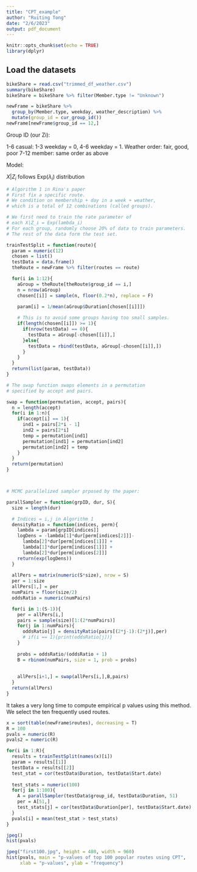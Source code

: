 ---
title: "CPT_example"
author: "Ruiting Tong"
date: "2/6/2023"
output: pdf_document
---

```{r setup, include=FALSE}
knitr::opts_chunk$set(echo = TRUE)
library(dplyr)
```

## Load the datasets

```{r}
bikeShare = read.csv("trimmed_df_weather.csv")
summary(bikeShare)
bikeShare = bikeShare %>% filter(Member.type != "Unknown")
```

```{r}
newFrame = bikeShare %>% 
  group_by(Member.type, weekday, weather_description) %>%  
  mutate(group_id = cur_group_id())
newFrame[newFrame$group_id == 12,]
```


Group ID (our Zi):

1-6 casual: 1-3 weekday = 0, 4-6 weekday = 1. Weather order: fair, good, poor
7-12 member: same order as above 

Model:

$X | Z_i$ follows $\mathrm{Exp}(\lambda_i)$ distribution 

```{r}
# Algorithm 1 in Rina's paper
# First fix a specific route.
# We condition on membership + day in a week + weather,
# which is a total of 12 combinations (called groups).

# We first need to train the rate parameter of 
# each X|Z_i = Exp(lambda_i)
# For each group, randomly choose 20% of data to train parameters.
# The rest of the data form the test set.

trainTestSplit = function(route){
  param = numeric(12)
  chosen = list()
  testData = data.frame()
  theRoute = newFrame %>% filter(routes == route)

  for(i in 1:12){
    aGroup = theRoute[theRoute$group_id == i,]
    n = nrow(aGroup)
    chosen[[i]] = sample(n, floor(0.2*n), replace = F) 
        
    param[i] = 1/mean(aGroup$Duration[chosen[[i]]])

    # This is to avoid some groups having too small samples.
    if(length(chosen[[i]]) >= 1){
      if(nrow(testData) == 0){
        testData = aGroup[-chosen[[i]],]
      }else{
        testData = rbind(testData, aGroup[-chosen[[i]],])
      }
    }
  }
  return(list(param, testData))
}

```


```{r}

# The swap function swaps elements in a permutation 
# specified by accept and pairs. 

swap = function(permutation, accept, pairs){
  n = length(accept)
  for(i in 1:n){
    if(accept[i] == 1){
      ind1 = pairs[2*i - 1]
      ind2 = pairs[2*i]
      temp = permutation[ind1]
      permutation[ind1] = permutation[ind2]
      permutation[ind2] = temp
    }
  }
  return(permutation)
}



# MCMC parallelized sampler prposed by the paper:

parallSampler = function(grpID, dur, S){
  size = length(dur)

  # Indices = i,j in Algorithm 1
  densityRatio = function(indices, perm){
    lambda = param[grpID[indices]]
    logDens = -lambda[1]*dur[perm[indices[2]]]-
      lambda[2]*dur[perm[indices[1]]] + 
      lambda[1]*dur[perm[indices[1]]] + 
      lambda[2]*dur[perm[indices[2]]]
    return(exp(logDens))
  }
  
  allPers = matrix(numeric(S*size), nrow = S)
  per = 1:size
  allPers[1,] = per 
  numPairs = floor(size/2)
  oddsRatio = numeric(numPairs)

  for(i in 1:(S-1)){
    per = allPers[i,]
    pairs = sample(size)[1:(2*numPairs)]
    for(j in 1:numPairs){
      oddsRatio[j] = densityRatio(pairs[(2*j-1):(2*j)],per)
      # if(i == 1){print(oddsRatio[j])}
    }
    
    probs = oddsRatio/(oddsRatio + 1)
    B = rbinom(numPairs, size = 1, prob = probs)
    
    
    allPers[i+1,] = swap(allPers[i,],B,pairs)
  }
  return(allPers)
}

```


It takes a very long time to compute empirical p values using this method. We select the ten frequently used routes. 
```{r}
x = sort(table(newFrame$routes), decreasing = T)
R = 100
pvals = numeric(R)
pvals2 = numeric(R)

for(i in 1:R){
  results = trainTestSplit(names(x)[i])
  param = results[[1]]
  testData = results[[2]]
  test_stat = cor(testData$Duration, testData$Start.date)
  
  test_stats = numeric(100)
  for(j in 1:100){
    A = parallSampler(testData$group_id, testData$Duration, 51)
    per = A[51,]
    test_stats[j] = cor(testData$Duration[per], testData$Start.date)
  }
  pvals[i] = mean(test_stat > test_stats)
}
```

```{r}
jpeg()
hist(pvals)
```



```{r}
jpeg("first100.jpg", height = 480, width = 960)
hist(pvals, main = "p-values of top 100 popular routes using CPT",
     xlab = "p-values", ylab = "frequency")
```








